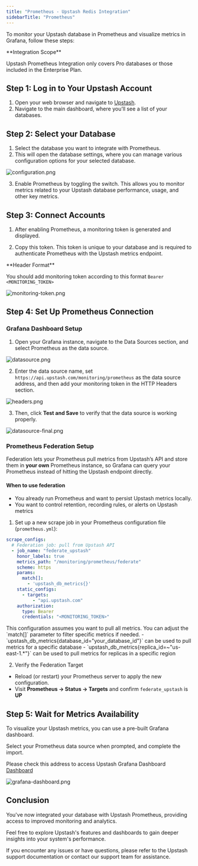 ```yaml
---
title: "Prometheus - Upstash Redis Integration"
sidebarTitle: "Prometheus"
---
```


To monitor your Upstash database in Prometheus and visualize metrics in Grafana, follow these steps:

<Check >
**Integration Scope**

Upstash Prometheus Integration only covers Pro databases or those included in the Enterprise Plan.

</Check>

## **Step 1: Log in to Your Upstash Account**

1. Open your web browser and navigate to [Upstash](https://console.upstash.com/).
2. Navigate to the main dashboard, where you’ll see a list of your databases.

## **Step 2: Select your Database**

1. Select the database you want to integrate with Prometheus.
2. This will open the database settings, where you can manage various configuration options for your selected database.

![configuration.png](/img/prometheus/configuration.png)

3. Enable Prometheus by toggling the switch. This allows you to monitor metrics related to your Upstash database performance, usage, and other key metrics.

## **Step 3: Connect Accounts**

1. After enabling Prometheus, a monitoring token is generated and displayed.

2. Copy this token. This token is unique to your database and is required to authenticate Prometheus with the Upstash metrics endpoint.

<Check >
**Header Format**

You should add monitoring token according to this format `Bearer <MONITORING_TOKEN>`

</Check>

![monitoring-token.png](/img/prometheus/monitoring-token.png)

## **Step 4: Set Up Prometheus Connection**
### **Grafana Dashboard Setup**

1. Open your Grafana instance, navigate to the Data Sources section, and select Prometheus as the data source.

![datasource.png](/img/prometheus/datasource.png)

2. Enter the data source name, set `https://api.upstash.com/monitoring/prometheus` as the data source address, and then add your monitoring token in the HTTP Headers section.

![headers.png](/img/prometheus/headers.png)

3. Then, click <b>Test and Save</b> to verify that the data source is working properly.

![datasource-final.png](/img/prometheus/datasource-final.png)

### **Prometheus Federation Setup**
Federation lets your Prometheus pull metrics from Upstash’s API and store them in **your own** Prometheus instance, so Grafana can query your Prometheus instead of hitting the Upstash endpoint directly.
#### When to use federation
- You already run Prometheus and want to persist Upstash metrics locally.
- You want to control retention, recording rules, or alerts on Upstash metrics

1. Set up a new scrape job in your Prometheus configuration file (`prometheus.yml`):
```yaml
scrape_configs:
  # Federation job: pull from Upstash API
  - job_name: "federate_upstash"
    honor_labels: true
    metrics_path: "/monitoring/prometheus/federate"
    scheme: https
    params:
      match[]:
        - 'upstash_db_metrics{}'
    static_configs:
      - targets:
          - "api.upstash.com"
    authorization:
      type: Bearer
      credentials: "<MONITORING_TOKEN>"
```
<Check>
This configuration assumes you want to pull all metrics. You can adjust the `match[]` parameter to filter specific metrics if needed.
- `upstash_db_metrics{database_id="your_database_id"}` can be used to pull metrics for a specific database
- `upstash_db_metrics{replica_id=~"us-east-1.*"}` can be used to pull metrics for replicas in a specific region
</Check>

2. Verify the Federation Target
- Reload (or restart) your Prometheus server to apply the new configuration.
- Visit **Prometheus → Status → Targets** and confirm `federate_upstash` is **UP**

## **Step 5: Wait for Metrics Availability**

To visualize your Upstash metrics, you can use a pre-built Grafana dashboard.

Select your Prometheus data source when prompted, and complete the import.

Please check this address to access Upstash Grafana Dashboard <a href="https://grafana.com/grafana/dashboards/22257-upstash-redis-dashboard/"> Dashboard </a>

![grafana-dashboard.png](/img/prometheus/grafana-dashboard.png)

## **Conclusion**

You've now integrated your database with Upstash Prometheus, providing access to improved monitoring and analytics.

Feel free to explore Upstash's features and dashboards to gain deeper insights into your system's performance.

If you encounter any issues or have questions, please refer to the Upstash support documentation or contact our support team for assistance.
